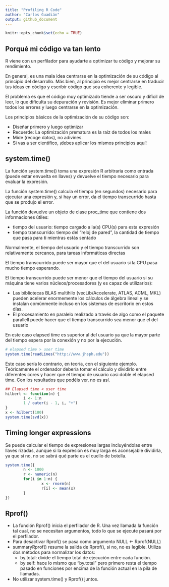 ```yaml
---
title: "Profiling R Code"
author: "Carlos Guadián"
output: github_document
---
```


```r
knitr::opts_chunk$set(echo = TRUE)
```

## Porqué mi código va tan lento
R viene con un perfilador para ayudarte a optimizar tu código y mejorar su rendimiento. 

En general, es una mala idea centrarse en la optimización de su código al principio del desarrollo. Más bien, al principio es mejor centrarse en traducir tus ideas en código y escribir código que sea coherente y legible. 

El problema es que el código muy optimizado tiende a ser oscuro y difícil de leer, lo que dificulta su depuración y revisión. Es mejor eliminar primero todos los errores y luego centrarse en la optimización.

Los principios básicos de la optimización de su código son:

- Diseñar primero y luego optimizar
- Recuerde: La optimización prematura es la raíz de todos los males
- Mide (recoge datos), no adivines.
- Si vas a ser científico, ¡debes aplicar los mismos principios aquí!

## system.time()
La función system.time() toma una expresión R arbitraria como entrada (puede estar envuelta en llaves) y devuelve el tiempo necesario para evaluar la expresión. 

La función system.time() calcula el tiempo (en segundos) necesario para ejecutar una expresión y, si hay un error, da el tiempo transcurrido hasta que se produjo el error. 

La función devuelve un objeto de clase proc_time que contiene dos informaciones útiles:

- tiempo del usuario: tiempo cargado a la(s) CPU(s) para esta expresión
- tiempo transcurrido: tiempo del "reloj de pared", la cantidad de tiempo que pasa para ti mientras estás sentado

Normalmente, el tiempo del usuario y el tiempo transcurrido son relativamente cercanos, para tareas informáticas directas

El tiempo transcurrido puede ser mayor que el del usuario si la CPU pasa mucho tiempo esperando.

El tiempo transcurrido puede ser menor que el tiempo del usuario si su máquina tiene varios núcleos/procesadores (y es capaz de utilizarlos):

- Las bibliotecas BLAS multihilo (vecLib/Accelerate, ATLAS, ACML, MKL) pueden acelerar enormemente los cálculos de álgebra lineal y se instalan comúnmente incluso en los sistemas de escritorio en estos días. 
- El procesamiento en paralelo realizado a través de algo como el paquete parallell puede hacer que el tiempo transcurrido sea menor que el del usuario

En este caso elapsed time es superior al del usuario ya que la mayor parte del tiempo espera por la conexión y no por la ejecución.
```r
# elapsed time > user time
system.time(readLines("http://www.jhsph.edu"))
```

Este caso sería lo contrario, en teoría, con el siguiente ejemplo. Teóricamente el ordenador debería tomar el cálculo y dividirlo entre diferentes cores y hacer que el tiempo de usuario casi doble el elapsed time. Con los resultados que podéis ver, no es así.
```r
## Elapsed time < user time
hilbert <- function(n) { 
        i <- 1:n
        1 / outer(i - 1, i, "+")
}
x <- hilbert(100)
system.time(svd(x))
```

## Timing longer expressions
Se puede calcular el tiempo de expresiones largas incluyéndolas entre llaves rizadas, aunque si la expresión es muy larga es aconsejable dividirla, ya que si no, no se sabrá qué parte es el cuello de botella.
```r
system.time({
        n <- 1000
        r <- numeric(n)
        for(i in 1:n) {
                x <- rnorm(n)
                r[i] <- mean(x)
        }
}) 
```

## Rprof()

- La función Rprof() inicia el perfilador de R. Una vez llamada la función tal cual, no se necesitan argumentos, todo lo que se ejecute pasará por el perfilador.
- Para desactivar Rprof() se pasa como argumento NULL <- Rprof(NULL)
- summaryRprof() resume la salida de Rprof(), si no, no es legible. Utiliza dos métodos para normalizar los datos:
  - by.total: divide el tiempo total de ejecución entre cada función.
  - by self: hace lo mismo que "by.total" pero primero resta el tiempo pasado en funciones por encima de la función actual en la pila de llamadas.
- No utilizar system.time() y Rprof() juntos.